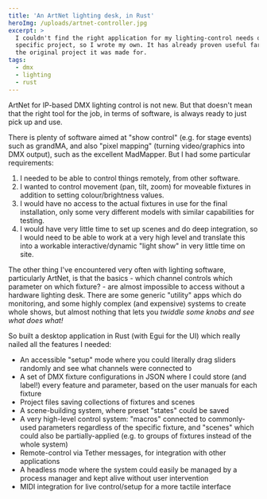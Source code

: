 ```yaml
---
title: 'An ArtNet lighting desk, in Rust'
heroImg: /uploads/artnet-controller.jpg
excerpt: >
  I couldn't find the right application for my lighting-control needs on a
  specific project, so I wrote my own. It has already proven useful far beyond
  the original project it was made for.
tags:
  - dmx
  - lighting
  - rust
---
```



ArtNet for IP-based DMX lighting control is not new. But that doesn't mean that the right tool for the job, in terms of software, is always ready to just pick up and use.

There is plenty of software aimed at "show control" (e.g. for stage events) such as grandMA, and also "pixel mapping" (turning video/graphics into DMX output), such as the excellent MadMapper. But I had some particular requirements:

1. I needed to be able to control things remotely, from other software.
2. I wanted to control movement (pan, tilt, zoom) for moveable fixtures in addition to setting colour/brightness values.
3. I would have no access to the actual fixtures in use for the final installation, only some very different models with similar capabilities for testing.
4. I would have very little time to set up scenes and do deep integration, so I would need to be able to work at a very high level and translate this into a workable interactive/dynamic "light show" in very little time on site.

The other thing I've encountered very often with lighting software, particularly ArtNet, is that the basics - which channel controls which parameter on which fixture? - are almost impossible to access without a hardware lighting desk. There are some generic "utility" apps which do monitoring, and some highly complex (and expensive) systems to create whole shows, but almost nothing that lets you *twiddle some knobs and see what does what!*

So built a desktop application in Rust (with Egui for the UI) which really nailed all the features I needed:

* An accessible "setup" mode where you could literally drag sliders randomly and see what channels were connected to
* A set of DMX fixture configurations in JSON where I could store (and label!) every feature and parameter, based on the user manuals for each fixture
* Project files saving collections of fixtures and scenes
* A scene-building system, where preset "states" could be saved
* A very high-level control system: "macros" connected to commonly-used parameters regardless of the specific fixture, and "scenes" which could also be partially-applied (e.g. to groups of fixtures instead of the whole system)
* Remote-control via Tether messages, for integration with other applications
* A headless mode where the system could easily be managed by a process manager and kept alive without user intervention
* MIDI integration for live control/setup for a more tactile interface
